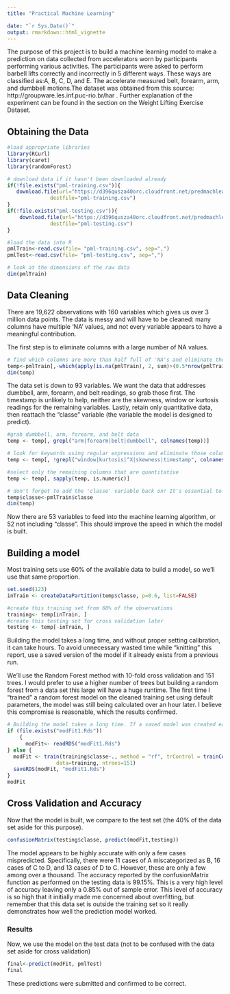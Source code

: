 ```yaml
---
title: "Practical Machine Learning" 

date: "`r Sys.Date()`"
output: rmarkdown::html_vignette
---
```

The purpose of this project is to build a machine learning model to make a prediction on data collected from accelerators worn by participants performing various activities. The participants were asked to perform barbell lifts correctly and incorrectly in 5 different ways. These ways are classified as:A, B, C, D, and E. The accelerate measured belt, forearm, arm, and dumbbell motions.The dataset was obtained from this source: http://groupware.les.inf.puc-rio.br/har . Further explanation of the experiment can be found in the section on the Weight Lifting Exercise Dataset. 

## Obtaining the Data

```r
#load appropriate libraries
library(RCurl)
library(caret)
library(randomForest)
```

```r
# download data if it hasn't been downloaded already
if(!file.exists("pml-training.csv")){
   download.file(url="https://d396qusza40orc.cloudfront.net/predmachlearn/pml-training.csv",
              destfile="pml-training.csv")
}
if(!file.exists("pml-testing.csv")){
    download.file(url="https://d396qusza40orc.cloudfront.net/predmachlearn/pml-testing.csv",
              destfile="pml-testing.csv")
}

#load the data into R
pmlTrain<-read.csv(file= "pml-training.csv", sep=",")
pmlTest<-read.csv(file= "pml-testing.csv", sep=",")

# look at the dimensions of the raw data
dim(pmlTrain)
```

## Data Cleaning
There are 19,622 observations with 160 variables which gives us over 3 million data points. The data is messy and will have to be cleaned: many columns have multiple 'NA' values, and not every variable appears to have a meaningful contribution. 

The first step is to eliminate columns with a large number of NA values. 

```r
# find which columns are more than half full of 'NA's and eliminate them
temp<-pmlTrain[,-which(apply(is.na(pmlTrain), 2, sum)>(0.5*nrow(pmlTrain)))]
dim(temp)
```

The data set is down to 93 variables. We want the data that addresses dumbbell, arm, forearm, and belt readings, so grab those first. The timestamp is unlikely to help, neither are the skewness, window or kurtosis readings for the remaining variables. Lastly, retain only quantitative data, then reattach the "classe" variable (the variable the model is designed to predict). 
```r
#grab dumbbell, arm, forearm, and belt data
temp <- temp[, grepl("arm|forearm|belt|dumbbell", colnames(temp))]

# look for keywords using regular expressions and eliminate those columns
temp <- temp[, !grepl("window|kurtosis|^X|skewness|timestamp", colnames(temp))]

#select only the remaining columns that are quantitative
temp <- temp[, sapply(temp, is.numeric)]

# don't forget to add the 'classe' variable back on! It's essential to building the model
temp$classe<-pmlTrain$classe
dim(temp)
```
Now there are 53 variables to feed into the machine learning algorithm, or 52 not including "classe". This should improve the speed in which the model is built. 

## Building a model
Most training sets use 60% of the available data to build a model, so we'll use that same proportion.
```r
set.seed(123)
inTrain <- createDataPartition(temp$classe, p=0.6, list=FALSE)

#create this training set from 60% of the observations
training<- temp[inTrain, ]
#create this testing set for cross validation later
testing <- temp[-inTrain, ]
```

Building the model takes a long time, and without proper setting calibration, it can take hours. To avoid unnecessary wasted time while "knitting" this report, use a saved version of the model if it already exists from a previous run. 

We'll use the Random Forest method with 10-fold cross validation and 151 trees. I would prefer to use a higher number of trees but building a random forest from a data set this large will have a huge runtime. The first time I "trained" a random forest model on the cleaned training set using default parameters, the model was still being calculated over an hour later. I believe this compromise is reasonable, which the results confirmed. 

```r
# Building the model takes a long time. If a saved model was created earlier, us it
if (file.exists("modFit1.Rds"))
    {
      modFit<- readRDS("modFit1.Rds")
} else {
  modFit <- train(training$classe~., method = "rf", trControl = trainControl(method = "cv", number=10), 
                data=training, ntrees=151)
  saveRDS(modFit, "modFit1.Rds")
}
modFit
```

## Cross Validation and Accuracy
Now that the model is built, we compare to the test set (the 40% of the data set aside for this purpose).
```r
confusionMatrix(testing$classe, predict(modFit,testing))
```

The model appears to be highly accurate with only a few cases mispredicted. Specifically, there were 11 cases of A miscategorized as B, 16 cases of C to D, and 13 cases of D to C. However, these are only a few among over a thousand.
The accuracy reported by the confusionMatrix function as performed on the testing data is 99.15%. This is a very high level of accuracy leaving only a 0.85% out of sample error. This level of accuracy is so high that it initially made me concerned about overfitting, but remember that this data set is outside the training set so it really demonstrates how well the prediction model worked. 

### Results
Now, we use the model on the test data (not to be confused with the data set aside for cross validation)
```r
final<-predict(modFit, pmlTest)
final
```
These predictions were submitted and confirmed to be correct. 